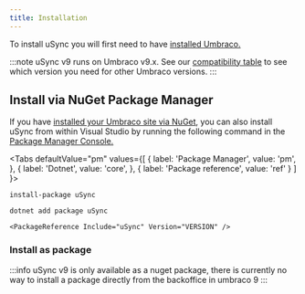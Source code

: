 ```yaml
---
title: Installation
---
```


To install uSync you will first need to have [installed Umbraco.](https://our.umbraco.com/documentation/Fundamentals/Setup/Install/)

:::note
uSync v9 runs on Umbraco v9.x. See our [compatibility table](versions) to see which version you need for other Umbraco versions. 
:::


## Install via NuGet Package Manager 
If you have [installed your Umbraco site via NuGet](https://our.umbraco.com/documentation/Fundamentals/Setup/Install/install-umbraco-with-nuget), you can also install uSync from within Visual Studio by running the following command in the [Package Manager Console.](https://docs.microsoft.com/en-us/nuget/consume-packages/install-use-packages-powershell)



<Tabs
  defaultValue="pm"
  values={[
    { label: 'Package Manager', value: 'pm', },
    { label: 'Dotnet', value: 'core', },
    { label: 'Package reference', value: 'ref' }
  ]
}>
<TabItem value="pm">

```cli
install-package uSync 
```

</TabItem>
<TabItem value="core">

```cli
dotnet add package uSync
```

</TabItem>
<TabItem value="ref">

```cli
<PackageReference Include="uSync" Version="VERSION" />
```

</TabItem>
</Tabs>

### Install as package
:::info
uSync v9 is only available as a nuget package, there is currently no way to install a package directly from the backoffice in umbraco 9 
:::

